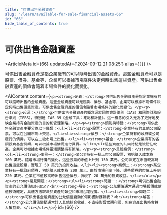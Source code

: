 ```yaml
---
title: "可供出售金融資產"
slug: "/learn/available-for-sale-financial-assets-66"
id: "66"
hide_table_of_contents: true
---
```



# 可供出售金融資產

<ArticleMeta id={66} updatedAt={'2024-09-12 21:08:25'} alias={`[]`} />
<div className='border-solid border-b border-t-0 my-4 border-[var(--ifm-color-gray-300)]' />

可供出售金融資產是指企業擁有的可以隨時出售的金融資產。這些金融資產可以是股票、債券、基金等，企業可以根據市場條件決定何時出售這些資產。可供出售金融資產的價值會隨着市場條件的變化而變化。

<AIContent content={`<p><strong>定義：</strong>可供出售金融資產是指企業擁有的可以隨時出售的金融資產。這些金融資產可以是股票、債券、基金等，企業可以根據市場條件決定何時出售這些資產。可供出售金融資產的價值會隨着市場條件的變化而變化。</p><p><strong>起源：</strong>可供出售金融資產的概念源於國際會計準則（IAS）和國際財務報告準則（IFRS），特別是 IAS 39《金融工具：確認和計量》。這一概念的引入是為了更好地反映企業持有金融資產的目的和管理策略。</p><p><strong>類別與特點：</strong>可供出售金融資產主要分為以下幾類：<ul><li><strong>股票：</strong>企業持有的其他公司股票，可以在公開市場上交易。</li><li><strong>債券：</strong>企業持有的政府或公司發行的債券，可以在二級市場上出售。</li><li><strong>基金：</strong>企業持有的各類投資基金份額，可以根據市場情況進行買賣。</li></ul>這些資產的共同特點是流動性較高，企業可以根據市場條件靈活調整持有策略。</p><p><strong>具體案例：</strong><ol><li><strong>案例一：</strong>某公司持有一批上市公司股票，初始購入成本為 100 萬元。隨着市場行情的變化，這些股票的市值上升到 150 萬元。公司決定在市值較高時出售這些股票，實現了 50 萬元的投資收益。</li><li><strong>案例二：</strong>某企業持有一批政府債券，初始購入成本為 200 萬元。由於市場利率下降，這些債券的市值上升到 220 萬元。企業在市值較高時出售這些債券，實現了 20 萬元的投資收益。</li></ol></p><p><strong>常見問題：</strong><ul><li><strong>問題一：</strong>可供出售金融資產的公允價值如何確定？<br/><strong>解答：</strong>公允價值通常通過市場報價或估值技術確定，具體方法取決於資產的類型和市場活躍程度。</li><li><strong>問題二：</strong>可供出售金融資產的公允價值變動如何影響財務報表？<br/><strong>解答：</strong>公允價值變動通常計入其他綜合收益，不直接影響當期利潤，但在資產出售時會轉入損益表。</li></ul></p>`} id={66} />
